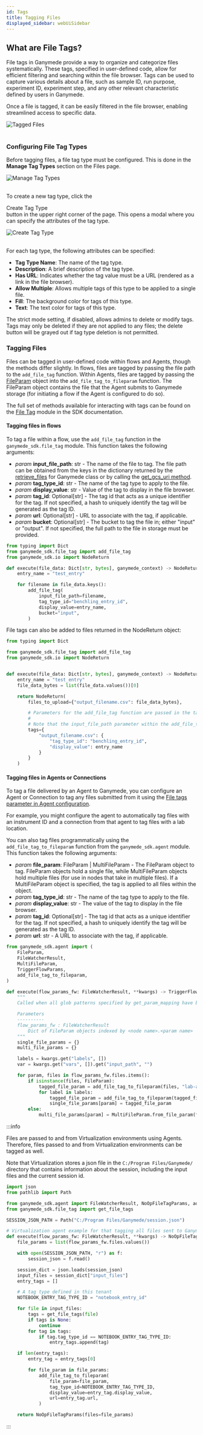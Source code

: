```yaml
---
id: Tags
title: Tagging Files
displayed_sidebar: webUiSidebar
---
```


## What are File Tags?

File tags in Ganymede provide a way to organize and categorize files systematically. These tags, specified in user-defined code, allow for efficient filtering and searching within the file browser. Tags can be used to capture various details about a file, such as sample ID, run purpose, experiment ID, experiment step, and any other relevant characteristic defined by users in Ganymede.

Once a file is tagged, it can be easily filtered in the file browser, enabling streamlined access to specific data.

<div class="text--center">
  <img alt="Tagged Files" src="https://ganymede-bio.mo.cloudinary.net/apiServer/tags/Tagged_Files_Example20231221.png" />
</div>
&nbsp;

### Configuring File Tag Types

Before tagging files, a file tag type must be configured.  This is done in the **Manage Tag Types** section on the Files page.

<div class="text--center">
  <img alt="Manage Tag Types" src="https://ganymede-bio.mo.cloudinary.net/apiServer/tags/Manage_Tag_Types20231221.png" />
</div>
&nbsp;

To create a new tag type, click the <div className="button darkblue_inverted_button">Create Tag Type</div> button in the upper right corner of the page.  This opens a modal where you can specify the attributes of the tag type.

<div class="text--center">
  <img alt="Create Tag Type" src="https://ganymede-bio.mo.cloudinary.net/apiServer/tags/Create_Tag_Type20231221.png" />
</div>
&nbsp;

For each tag type, the following attributes can be specified:
- **Tag Type Name**: The name of the tag type.
- **Description**: A brief description of the tag type.
- **Has URL**: Indicates whether the tag value must be a URL (rendered as a link in the file browser).
- **Allow Multiple**: Allows multiple tags of this type to be applied to a single file.
- **Fill**: The background color for tags of this type.
- **Text**: The text color for tags of this type.

The strict mode setting, if disabled, allows admins to delete or modify tags.  Tags may only be deleted if they are not applied to any files; the delete button will be grayed out if tag type deletion is not permitted.

### Tagging Files

Files can be tagged in user-defined code within flows and Agents, though the methods differ slightly.  In flows, files are tagged by passing the file path to the `add_file_tag` function.  Within Agents, files are tagged by passing the [FileParam](../../sdk/markdowns/AgentModelsAndMethods#classes-for-agent-triggered-flows) object into the `add_file_tag_to_fileparam` function.  The FileParam object contains the file that the Agent submits to Ganymede storage (for initiating a flow if the Agent is configured to do so).

The full set of methods available for interacting with tags can be found on the [File Tag](../../sdk/FileTags.mdx) module in the SDK documentation.

#### Tagging files in flows

To tag a file within a flow, use the `add_file_tag` function in the `ganymede_sdk.file_tag` module.  This function takes the following arguments:

- _param_ **input_file_path**: str - The name of the file to tag.  The file path can be obtained from the keys in the dictionary returned by the [retrieve_files](../../sdk/GanymedeClass#method-retrieve_files) for Ganymede class or by calling the [get_gcs_uri method](../../sdk/GanymedeClass#method-get_gcs_uri).
- _param_ **tag_type_id**: str - The name of the tag type to apply to the file.
- _param_ **display_value**: str - Value of the tag to display in the file browser.
- _param_ **tag_id**: Optional[str] - The tag id that acts as a unique identifier for the tag. If not specified, a hash to uniquely identify the tag will be generated as the tag ID.
- _param_ **url**: Optional[str] - URL to associate with the tag, if applicable.
- _param_ **bucket**: Optional[str] - The bucket to tag the file in; either "input" or "output".  If not specified, the full path to the file in storage must be provided.

```python
from typing import Dict
from ganymede_sdk.file_tag import add_file_tag
from ganymede_sdk.io import NodeReturn

def execute(file_data: Dict[str, bytes], ganymede_context) -> NodeReturn:
    entry_name = "test_entry"

    for filename in file_data.keys():
        add_file_tag(
            input_file_path=filename,
            tag_type_id="benchling_entry_id",
            display_value=entry_name,
            bucket="input",
        )
```

File tags can also be added to files returned in the NodeReturn object:

```python
from typing import Dict

from ganymede_sdk.file_tag import add_file_tag
from ganymede_sdk.io import NodeReturn


def execute(file_data: Dict[str, bytes], ganymede_context) -> NodeReturn:
    entry_name = "test_entry"
    file_data_bytes = list(file_data.values())[0]

    return NodeReturn(
        files_to_upload={"output_filename.csv": file_data_bytes},

        # Parameters for the add_file_tag function are passed in the tags parameter
        # 
        # Note that the input_file_path parameter within the add_file_tag function does not need to be specified
        tags={
            "output_filename.csv": {
                "tag_type_id": "benchling_entry_id",
                "display_value": entry_name
            }
        }
    )
```

#### Tagging files in Agents or Connections

To tag a file delivered by an Agent to Ganymede, you can configure an Agent or Connection to tag any files submitted from it using the [File tags parameter in Agent configuration](../agents/Agent).

For example, you might configure the agent to automatically tag files with an instrument ID and a connection from that agent to tag files with a lab location.

You can also tag files programmatically using the `add_file_tag_to_fileparam` function from the `ganymede_sdk.agent` module.  This function takes the following arguments:

- _param_ **file_param**: FileParam | MultiFileParam - The FileParam object to tag.  FileParam objects hold a single file, while MultiFileParam objects hold multiple files (for use in nodes that take in multiple files).  If a MultiFileParam object is specified, the tag is applied to all files within the object.
- _param_ **tag_type_id**: str - The name of the tag type to apply to the file.
- _param_ **display_value**: str - The value of the tag to display in the file browser.
- _param_ **tag_id**: Optional[str] - The tag id that acts as a unique identifier for the tag. If not specified, a hash to uniquely identify the tag will be generated as the tag ID.
- _param_ **url**: str - A URL to associate with the tag, if applicable.

```python
from ganymede_sdk.agent import (
    FileParam,
    FileWatcherResult,
    MultiFileParam,
    TriggerFlowParams,
    add_file_tag_to_fileparam,
)

def execute(flow_params_fw: FileWatcherResult, **kwargs) -> TriggerFlowParams:
    """
    Called when all glob patterns specified by get_param_mapping have been matched.

    Parameters
    ----------
    flow_params_fw : FileWatcherResult
        Dict of FileParam objects indexed by <node name>.<param name>
    """
    single_file_params = {}
    multi_file_params = {}

    labels = kwargs.get("labels", [])
    var = kwargs.get("vars", []).get("input_path", "")

    for param, files in flow_params_fw.files.items():
        if isinstance(files, FileParam):
            tagged_file_param = add_file_tag_to_fileparam(files, "lab-agent", var)
            for label in labels:
                tagged_file_param = add_file_tag_to_fileparam(tagged_file_param, "lab-agent" , label)
                single_file_params[param] = tagged_file_param
        else:
            multi_file_params[param] = MultiFileParam.from_file_param(files)
```

:::info

Files are passed to and from Virtualization environments using Agents.  Therefore, files passed to and from Virtualization environments can be tagged as well.

Note that Virtualization stores a json file in the `C:/Program Files/Ganymede/` directory that contains information about the session, including the input files and the current session id.

```python
import json
from pathlib import Path

from ganymede_sdk.agent import FileWatcherResult, NoOpFileTagParams, add_file_tag_to_fileparam
from ganymede_sdk.file_tag import get_file_tags

SESSION_JSON_PATH = Path("C:/Program Files/Ganymede/session.json")

# Virtualization agent example for that tagging all files sent to Ganymede cloud storage with a notebook entry ID.
def execute(flow_params_fw: FileWatcherResult, **kwargs) -> NoOpFileTagParams:
    file_params = list(flow_params_fw.files.values())

    with open(SESSION_JSON_PATH, "r") as f:
        session_json = f.read()

    session_dict = json.loads(session_json)
    input_files = session_dict["input_files"]
    entry_tags = []

    # A tag type defined in this tenant
    NOTEBOOK_ENTRY_TAG_TYPE_ID = "notebook_entry_id"

    for file in input_files:
        tags = get_file_tags(file)
        if tags is None:
            continue
        for tag in tags:
            if tag.tag_type_id == NOTEBOOK_ENTRY_TAG_TYPE_ID:
                entry_tags.append(tag)

    if len(entry_tags):
        entry_tag = entry_tags[0]

        for file_param in file_params:
            add_file_tag_to_fileparam(
                file_param=file_param,
                tag_type_id=NOTEBOOK_ENTRY_TAG_TYPE_ID,
                display_value=entry_tag.display_value,
                url=entry_tag.url,
            )

    return NoOpFileTagParams(files=file_params)
```
:::

